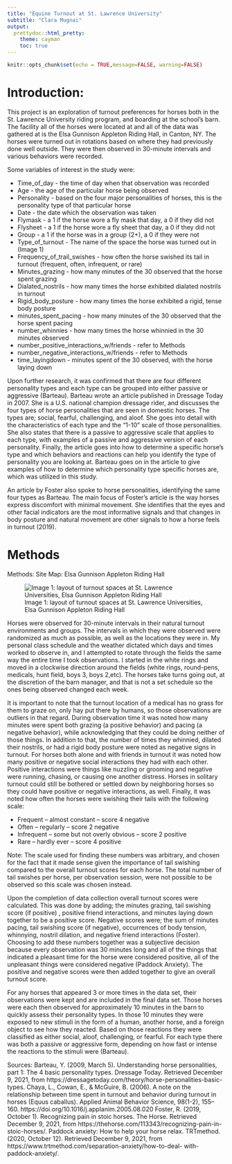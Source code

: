 ```yaml
---
title: "Equine Turnout at St. Lawrence University"
subtitle: "Clara Mugnai"
output: 
  prettydoc::html_pretty:
    theme: cayman
    toc: true
---
```


```r
knitr::opts_chunk$set(echo = TRUE,message=FALSE, warning=FALSE)
```

# Introduction:


This project is an exploration of turnout preferences for horses both in the St. Lawrence University riding program, and boarding at the school’s barn. The facility all of the horses were located at and all of the data was gathered at is the Elsa Gunnison Appleton Riding Hall, in Canton, NY. The horses were turned out in rotations based on where they had previously done well outside. They were then observed in 30-minute intervals and various behaviors were recorded.

Some variables of interest in the study were:

- Time_of_day - the time of day when that observation was recorded
-	Age - the age of the particular horse being observed
- Personality - based on the four major personalities of horses, this is the personality type of that particular horse
-	Date - the date which the observation was taken
- Flymask - a 1 if the horse wore a fly mask that day, a 0 if they did not
-	Flysheet - a 1 if the horse wore a fly sheet that day, a 0 if they did not
-	Group - a 1 if the horse was in a group (2+), a 0 if they were not
- Type_of_turnout - The name of the space the horse was turned out in (Image 1)
-	Frequency_of_trail_swishes - how often the horse swished its tail in turnout (frequent, often, infrequent, or rare)
-	Minutes_grazing - how many minutes of the 30 observed that the horse spent grazing 
-	Dialated_nostrils - how many times the horse exhibited dialated nostrils in turnout
-	Rigid_body_posture - how many times the horse exhibited a rigid, tense body posture
-	minutes_spent_pacing - how many minutes of the 30 observed that the horse spent pacing 
-	number_whinnies - how many times the horse whinnied in the 30 minutes observed 
-	number_positive_interactions_w/friends - refer to Methods
-	number_negative_interactions_w/friends - refer to Methods
-	time_layingdown - minutes spent of the 30 observed, with the horse laying down

Upon further research, it was confirmed that there are four different personality types and each type can be grouped into either passive or aggressive (Barteau). Barteau wrote an article published in Dressage Today in 2007. She is a U.S. national champion dressage rider, and discusses the four types of horse personalities that are seen in domestic horses. The types are; social, fearful, challenging, and aloof. She goes into detail with the characteristics of each type and the “1-10” scale of those personalities. She also states that there is a passive to aggressive scale that applies to each type, with examples of a passive and aggressive version of each personality. Finally, the article goes into how to determine a specific horse’s type and which behaviors and reactions can help you identify the type of personality you are looking at. Barteau goes on in the article to give examples of how to determine which personality type specific horses are, which was utilized in this study.

An article by Foster also spoke to horse personalities, identifying the same four types as Barteau. The main focus of Foster’s article is  the way horses express discomfort with minimal movement. She identifies that the eyes and other facial indicators are the most informative signals and that changes in body posture and natural movement are other signals to how a horse feels in turnout (2019).


# Methods 

Methods:
Site Map: Elsa Gunnison Appleton Riding Hall

![Image 1: layout of turnout spaces at St. Lawrence Universities, Elsa Gunnison Appleton Riding Hall](/Users/claramugnai/Desktop/Spring 2022/SYE/SYE_spring2022/turnoutmap.png)

Horses were observed for 30-minute intervals in their natural turnout environments and groups. The intervals in which they were observed were randomized as much as possible, as well as the locations they were in. My personal class schedule and the weather dictated which days and times worked to observe in, and I attempted to rotate through the fields the same way the entire time I took observations. I started in the white rings and moved in a clockwise direction around the fields (white rings, round-pens, medicals, hunt field, boys 3, boys 2,etc).  The horses take turns going out, at the discretion of the barn manager, and that is not a set schedule so the ones being observed changed each week. 
	

It is important to note that the turnout location of a medical has no grass for them to graze on, only hay put there by humans, so those observations are outliers in that regard. During observation time it was noted how many minutes were spent both grazing (a positive behavior) and pacing (a negative behavior), while acknowledging that they could be doing neither of those things. In addition to that, the number of times they whinnied, dilated their nostrils, or had a rigid body posture were noted as negative signs in turnout. For horses both alone and with friends in turnout it was noted how many positive or negative social interactions they had with each other. Positive interactions were things like nuzzling or grooming and negative were running, chasing, or causing one another distress. Horses in solitary turnout could still be bothered or settled down by neighboring horses so they could have positive or negative interactions, as well. Finally, it was noted how often the horses were swishing their tails with the following scale:  

- Frequent – almost constant – score 4 negative
- Often – regularly – score 2 negative
- Infrequent – some but not overly obvious – score 2 positive
- Rare – hardly ever – score 4 positive


Note: The scale used for finding these numbers was arbitrary, and chosen for the fact that it made sense given the importance of tail swishing compared to the overall turnout scores for each horse. The total number of tail swishes per horse, per observation session, were not possible to be observed so this scale was chosen instead. 

Upon the completion of data collection overall turnout scores were calculated. This was done by adding; the minutes grazing, tail swishing score (if positive) , positive friend interactions, and minutes laying down together to be a positive score. Negative scores were; the sum of minutes pacing, tail swishing score (if negative), occurrences of body tension, whinnying, nostril dilation, and negative friend interactions (Foster). Choosing to add these numbers together was a subjective decision because every observation was 30 minutes long and all of the things that indicated a pleasant time for the horse were considered positive, all of the unpleasant things were considered negative (Paddock Anxiety). The positive and negative scores were then added together to give an overall turnout score. 
	
	
For any horses that appeared 3 or more times in the data set, their observations were kept and are included in the final data set. Those horses were each then observed for approximately 10 minutes in the barn to quickly assess their personality types. In those 10 minutes they were exposed to new stimuli in the form of a human, another horse, and a foreign object to see how they reacted. Based on those reactions they were classified as either social, aloof, challenging, or fearful. For each type there was both a passive or aggressive form, depending on how fast or intense the reactions to the stimuli were (Barteau). 
	
	

Sources: 
Barteau, Y. (2009, March 5). Understanding horse personalities, part 1: The 4 basic personality 	types. Dressage Today. Retrieved December 9, 2021, from 	https://dressagetoday.com/theory/horse-personalities-basic-types. 
Chaya, L., Cowan, E., & McGuire, B. (2006). A note on the relationship between time spent in 	turnout and behavior during turnout in horses (Equus caballus). Applied Animal 	Behavior Science, 98(1-2), 155–160. https://doi.org/10.1016/j.applanim.2005.08.020 
Foster, R. (2019, October 1). Recognizing pain in stoic horses. The Horse. Retrieved December 9, 	2021, from https://thehorse.com/113343/recognizing-pain-in-stoic-horses/.
Paddock anxiety: How to help your horse relax. TRTmethod. (2020, October 12). Retrieved 	December 9, 2021, from https://www.trtmethod.com/separation-anxiety/how-to-deal-	with-paddock-anxiety/. 



